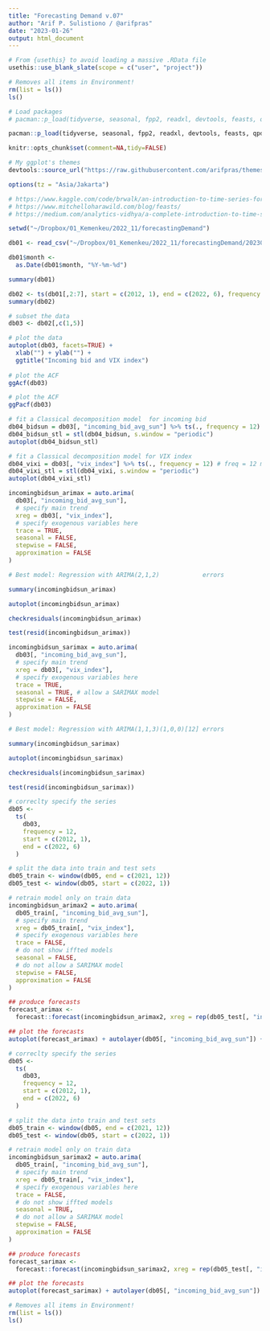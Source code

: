 ```yaml
---
title: "Forecasting Demand v.07"
author: "Arif P. Sulistiono / @arifpras"
date: "2023-01-26"
output: html_document
---
```


```r
# From {usethis} to avoid loading a massive .RData file
usethis::use_blank_slate(scope = c("user", "project"))

# Removes all items in Environment!
rm(list = ls())
ls()

# Load packages
# pacman::p_load(tidyverse, seasonal, fpp2, readxl, devtools, feasts, qpdf, wesanderson, lubridate, zoo, tsibble)

pacman::p_load(tidyverse, seasonal, fpp2, readxl, devtools, feasts, qpdf, wesanderson, lubridate, zoo, tsibble, scales, tidyquant, gridExtra, tibbletime, forecast, itsmr, here, tseries)

knitr::opts_chunk$set(comment=NA,tidy=FALSE)

# My ggplot's themes
devtools::source_url("https://raw.githubusercontent.com/arifpras/themesAPS/main/themesAPS?raw=TRUE")

options(tz = "Asia/Jakarta")

# https://www.kaggle.com/code/brwalk/an-introduction-to-time-series-forecasting-in-r
# https://www.mitchelloharawild.com/blog/feasts/
# https://medium.com/analytics-vidhya/a-complete-introduction-to-time-series-analysis-with-r-exogenous-models-4f009b770104
```

```r
setwd("~/Dropbox/01_Kemenkeu/2022_11/forecastingDemand")
```

```r
db01 <- read_csv("~/Dropbox/01_Kemenkeu/2022_11/forecastingDemand/20230126_database.csv", show_col_types = FALSE)

db01$month <-
  as.Date(db01$month, "%Y-%m-%d")

summary(db01)
```

```r
db02 <- ts(db01[,2:7], start = c(2012, 1), end = c(2022, 6), frequency = 12)
summary(db02)
```

```r
# subset the data 
db03 <- db02[,c(1,5)]

# plot the data
autoplot(db03, facets=TRUE) +
  xlab("") + ylab("") +
  ggtitle("Incoming bid and VIX index")
  
# plot the ACF
ggAcf(db03)

# plot the ACF
ggPacf(db03)
```

```r
# fit a Classical decomposition model  for incoming bid
db04_bidsun = db03[, "incoming_bid_avg_sun"] %>% ts(., frequency = 12) # freq = 12 months
db04_bidsun_stl = stl(db04_bidsun, s.window = "periodic")
autoplot(db04_bidsun_stl)
```

```r
# fit a Classical decomposition model for VIX index
db04_vixi = db03[, "vix_index"] %>% ts(., frequency = 12) # freq = 12 months
db04_vixi_stl = stl(db04_vixi, s.window = "periodic")
autoplot(db04_vixi_stl)
```

```r
incomingbidsun_arimax = auto.arima(
  db03[, "incoming_bid_avg_sun"],
  # specify main trend
  xreg = db03[, "vix_index"],
  # specify exogenous variables here
  trace = TRUE,
  seasonal = FALSE,
  stepwise = FALSE,
  approximation = FALSE
)

# Best model: Regression with ARIMA(2,1,2)            errors
```

```r
summary(incomingbidsun_arimax)
```

```r
autoplot(incomingbidsun_arimax)
```

```r
checkresiduals(incomingbidsun_arimax)
```

```r
test(resid(incomingbidsun_arimax))
```

```r
incomingbidsun_sarimax = auto.arima(
  db03[, "incoming_bid_avg_sun"],
  # specify main trend
  xreg = db03[, "vix_index"],
  # specify exogenous variables here
  trace = TRUE,
  seasonal = TRUE, # allow a SARIMAX model
  stepwise = FALSE,
  approximation = FALSE
)

# Best model: Regression with ARIMA(1,1,3)(1,0,0)[12] errors
```

```r
summary(incomingbidsun_sarimax)
```

```r
autoplot(incomingbidsun_sarimax)
```

```r
checkresiduals(incomingbidsun_sarimax)
```

```r
test(resid(incomingbidsun_sarimax))
```

```r
# correclty specify the series
db05 <-
  ts(
    db03,
    frequency = 12,
    start = c(2012, 1),
    end = c(2022, 6)
  )

# split the data into train and test sets
db05_train <- window(db05, end = c(2021, 12))
db05_test <- window(db05, start = c(2022, 1))

# retrain model only on train data
incomingbidsun_arimax2 = auto.arima(
  db05_train[, "incoming_bid_avg_sun"],
  # specify main trend
  xreg = db05_train[, "vix_index"],
  # specify exogenous variables here
  trace = FALSE,
  # do not show iffted models
  seasonal = FALSE,
  # do not allow a SARIMAX model
  stepwise = FALSE,
  approximation = FALSE
)

## produce forecasts
forecast_arimax <-
  forecast::forecast(incomingbidsun_arimax2, xreg = rep(db05_test[, "incoming_bid_avg_sun"], 6))

## plot the forecasts
autoplot(forecast_arimax) + autolayer(db05[, "incoming_bid_avg_sun"]) + theme(legend.position = "bottom") + xlim(2012, 2022.5)
```

```r
# correclty specify the series
db05 <-
  ts(
    db03,
    frequency = 12,
    start = c(2012, 1),
    end = c(2022, 6)
  )

# split the data into train and test sets
db05_train <- window(db05, end = c(2021, 12))
db05_test <- window(db05, start = c(2022, 1))

# retrain model only on train data
incomingbidsun_sarimax2 = auto.arima(
  db05_train[, "incoming_bid_avg_sun"],
  # specify main trend
  xreg = db05_train[, "vix_index"],
  # specify exogenous variables here
  trace = FALSE,
  # do not show iffted models
  seasonal = TRUE,
  # do not allow a SARIMAX model
  stepwise = FALSE,
  approximation = FALSE
)

## produce forecasts
forecast_sarimax <-
  forecast::forecast(incomingbidsun_sarimax2, xreg = rep(db05_test[, "incoming_bid_avg_sun"], 6))

## plot the forecasts
autoplot(forecast_sarimax) + autolayer(db05[, "incoming_bid_avg_sun"]) + theme(legend.position = "bottom") + xlim(2012, 2022.5)
```

```r
# Removes all items in Environment!
rm(list = ls())
ls()
```

